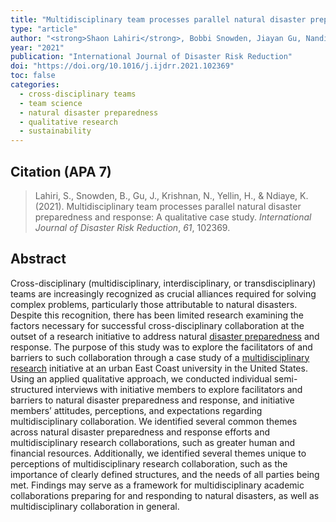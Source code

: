 ---
title: "Multidisciplinary team processes parallel natural disaster preparedness and response: A qualitative case study"
type: "article"
author: "<strong>Shaon Lahiri</strong>, Bobbi Snowden, Jiayan Gu, Nandita Krishnan, Hannah Yellin, Khadidiatou Ndiaye"
year: "2021"
publication: "International Journal of Disaster Risk Reduction"
doi: "https://doi.org/10.1016/j.ijdrr.2021.102369"
toc: false
categories:
  - cross-disciplinary teams 
  - team science
  - natural disaster preparedness
  - qualitative research
  - sustainability
---

## Citation (APA 7)

> Lahiri, S., Snowden, B., Gu, J., Krishnan, N., Yellin, H., & Ndiaye, K. (2021). Multidisciplinary team processes parallel natural disaster preparedness and response: A qualitative case study. *International Journal of Disaster Risk Reduction*, *61*, 102369.

## Abstract

Cross-disciplinary (multidisciplinary, interdisciplinary, or transdisciplinary) teams are increasingly recognized as crucial alliances required for solving complex problems, particularly those attributable to natural disasters. Despite this recognition, there has been limited research examining the factors necessary for successful cross-disciplinary collaboration at the outset of a research initiative to address natural [disaster preparedness](https://www-sciencedirect-com.proxy.library.upenn.edu/topics/earth-and-planetary-sciences/disaster-preparedness "Learn more about disaster preparedness from ScienceDirect's AI-generated Topic Pages") and response. The purpose of this study was to explore the facilitators of and barriers to such collaboration through a case study of a [multidisciplinary research](https://www-sciencedirect-com.proxy.library.upenn.edu/topics/earth-and-planetary-sciences/multidisciplinary-research "Learn more about multidisciplinary research from ScienceDirect's AI-generated Topic Pages") initiative at an urban East Coast university in the United States. Using an applied qualitative approach, we conducted individual semi-structured interviews with initiative members to explore facilitators and barriers to natural disaster preparedness and response, and initiative members' attitudes, perceptions, and expectations regarding multidisciplinary collaboration. We identified several common themes across natural disaster preparedness and response efforts and multidisciplinary research collaborations, such as greater human and financial resources. Additionally, we identified several themes unique to perceptions of multidisciplinary research collaboration, such as the importance of clearly defined structures, and the needs of all parties being met. Findings may serve as a framework for multidisciplinary academic collaborations preparing for and responding to natural disasters, as well as multidisciplinary collaboration in general.

